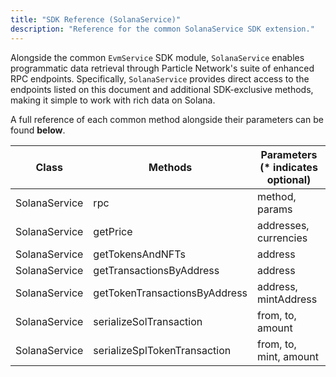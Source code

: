 ```yaml
---
title: "SDK Reference (SolanaService)"
description: "Reference for the common SolanaService SDK extension."
---
```


Alongside the common `EvmService` SDK module, `SolanaService` enables programmatic data retrieval through Particle Network's suite of enhanced RPC endpoints. Specifically, `SolanaService` provides direct access to the endpoints listed on this document and additional SDK-exclusive methods, making it simple to work with rich data on Solana.

A full reference of each common method alongside their parameters can be found **below**.

| Class         | Methods                       | Parameters (\* indicates optional) |
| ------------- | ----------------------------- | ---------------------------------- |
| SolanaService | rpc                           | method, params                     |
| SolanaService | getPrice                      | addresses, currencies              |
| SolanaService | getTokensAndNFTs              | address                            |
| SolanaService | getTransactionsByAddress      | address                            |
| SolanaService | getTokenTransactionsByAddress | address, mintAddress               |
| SolanaService | serializeSolTransaction        | from, to, amount                   |
| SolanaService | serializeSplTokenTransaction   | from, to, mint, amount             |
